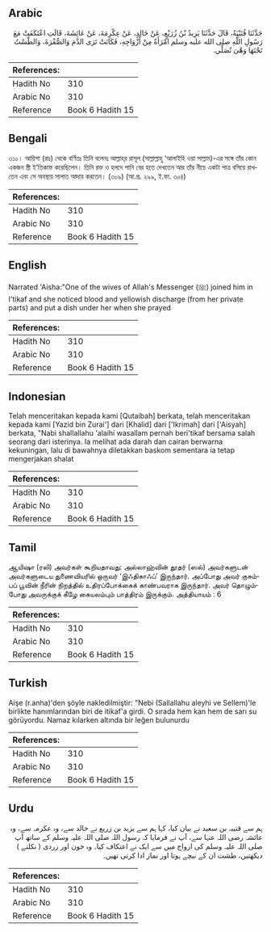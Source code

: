 ## Arabic

<div dir="rtl" lang="ar" style={{fontSize:'larger',backgroundColor:'#f8f9fa',padding:20}}>حَدَّثَنَا قُتَيْبَةُ، قَالَ حَدَّثَنَا يَزِيدُ بْنُ زُرَيْعٍ، عَنْ خَالِدٍ، عَنْ عِكْرِمَةَ، عَنْ عَائِشَةَ، قَالَتِ اعْتَكَفَتْ مَعَ رَسُولِ اللَّهِ صلى الله عليه وسلم امْرَأَةٌ مِنْ أَزْوَاجِهِ، فَكَانَتْ تَرَى الدَّمَ وَالصُّفْرَةَ، وَالطَّسْتُ تَحْتَهَا وَهْىَ تُصَلِّي‏.‏</div><div style={{backgroundColor:'#f8f9fa',padding:20, marginBottom: 10}}><table>
        <thead>
          <tr>
            <th>References:</th>
            <th></th>
          </tr>
        </thead>
        <tbody><tr><td>Hadith No</td><td>310</td></tr><tr><td>Arabic No</td><td>310</td></tr><tr><td>Reference</td><td>Book 6 Hadith 15</td></tr></tbody></table></div>

## Bengali

<div dir="ltr" lang="bn" style={{fontSize:'larger',backgroundColor:'#f8f9fa',padding:20}}>৩১০। আয়িশা (রাঃ) থেকে বর্ণিতঃ তিনি বলেনঃ আল্লাহ্‌র রাসূল (সাল্লাল্লাহু ‘আলাইহি ওয়া সাল্লাম)-এর সঙ্গে তাঁর কোন একজন স্ত্রী ই’তিকাফ করেছিলেন। তিনি রক্ত ও হলদে পানি বের হতে দেখতেন আর তাঁর নীচে একটা পাত্র বসিয়ে রাখতেন এবং সে অবস্থায় সালাত আদায় করতেন। (৩০৯) (আ.প্র. ২৯৯, ই.ফা. ৩০৪)</div><div style={{backgroundColor:'#f8f9fa',padding:20, marginBottom: 10}}><table>
        <thead>
          <tr>
            <th>References:</th>
            <th></th>
          </tr>
        </thead>
        <tbody><tr><td>Hadith No</td><td>310</td></tr><tr><td>Arabic No</td><td>310</td></tr><tr><td>Reference</td><td>Book 6 Hadith 15</td></tr></tbody></table></div>

## English

<div dir="ltr" lang="en" style={{fontSize:'larger',backgroundColor:'#f8f9fa',padding:20}}>Narrated 'Aisha:"One of the wives of Allah's Messenger (ﷺ) joined him in I'tikaf and she noticed blood and yellowish discharge (from her private parts) and put a dish under her when she prayed</div><div style={{backgroundColor:'#f8f9fa',padding:20, marginBottom: 10}}><table>
        <thead>
          <tr>
            <th>References:</th>
            <th></th>
          </tr>
        </thead>
        <tbody><tr><td>Hadith No</td><td>310</td></tr><tr><td>Arabic No</td><td>310</td></tr><tr><td>Reference</td><td>Book 6 Hadith 15</td></tr></tbody></table></div>

## Indonesian

<div dir="ltr" lang="id" style={{fontSize:'larger',backgroundColor:'#f8f9fa',padding:20}}>Telah menceritakan kepada kami [Qutaibah] berkata, telah menceritakan kepada kami [Yazid bin Zurai'] dari [Khalid] dari ['Ikrimah] dari ['Aisyah] berkata, "Nabi shallallahu 'alaihi wasallam pernah beri'tikaf bersama salah seorang dari isterinya. Ia melihat ada darah dan cairan berwarna kekuningan, lalu di bawahnya diletakkan baskom sementara ia tetap mengerjakan shalat</div><div style={{backgroundColor:'#f8f9fa',padding:20, marginBottom: 10}}><table>
        <thead>
          <tr>
            <th>References:</th>
            <th></th>
          </tr>
        </thead>
        <tbody><tr><td>Hadith No</td><td>310</td></tr><tr><td>Arabic No</td><td>310</td></tr><tr><td>Reference</td><td>Book 6 Hadith 15</td></tr></tbody></table></div>

## Tamil

<div dir="ltr" lang="ta" style={{fontSize:'larger',backgroundColor:'#f8f9fa',padding:20}}>ஆயிஷா (ரலி) அவர்கள் கூறியதாவது: அல்லாஹ்வின் தூதர் (ஸல்) அவர்களுடன் அவர்களுடைய துணைவியரில் ஒருவர் ‘இஃதிகாஃப்’ இருந்தார். அப்போது அவர் குசும்பப் பூவின் நீரின் நிறத்தில் உதிரப்போக்கைக் காண்பவராக இருந்தார். அவர் தொழும்போது அவருக்குக் கீழே கையலம்பும் பாத்திரம் இருக்கும். அத்தியாயம் : 6</div><div style={{backgroundColor:'#f8f9fa',padding:20, marginBottom: 10}}><table>
        <thead>
          <tr>
            <th>References:</th>
            <th></th>
          </tr>
        </thead>
        <tbody><tr><td>Hadith No</td><td>310</td></tr><tr><td>Arabic No</td><td>310</td></tr><tr><td>Reference</td><td>Book 6 Hadith 15</td></tr></tbody></table></div>

## Turkish

<div dir="ltr" lang="tr" style={{fontSize:'larger',backgroundColor:'#f8f9fa',padding:20}}>Aişe (r.anha)'den şöyle nakledilmiştir: "Nebi (Sallallahu aleyhi ve Sellem)'le birlikte hanımlarından biri de itikaf'a girdi. O sırada hem kan hem de sarı su görüyordu. Namaz kılarken altında bir leğen bulunurdu</div><div style={{backgroundColor:'#f8f9fa',padding:20, marginBottom: 10}}><table>
        <thead>
          <tr>
            <th>References:</th>
            <th></th>
          </tr>
        </thead>
        <tbody><tr><td>Hadith No</td><td>310</td></tr><tr><td>Arabic No</td><td>310</td></tr><tr><td>Reference</td><td>Book 6 Hadith 15</td></tr></tbody></table></div>

## Urdu

<div dir="rtl" lang="ur" style={{fontSize:'larger',backgroundColor:'#f8f9fa',padding:20}}>ہم سے قتیبہ بن سعید نے بیان کیا، کہا ہم سے یزید بن زریع نے خالد سے، وہ عکرمہ سے، وہ عائشہ رضی اللہ عنہا سے، آپ نے فرمایا کہ رسول اللہ صلی اللہ علیہ وسلم کے ساتھ آپ صلی اللہ علیہ وسلم کی ازواج میں سے ایک نے اعتکاف کیا۔ وہ خون اور زردی ( نکلتے ) دیکھتیں، طشت ان کے نیچے ہوتا اور نماز ادا کرتی تھیں۔</div><div style={{backgroundColor:'#f8f9fa',padding:20, marginBottom: 10}}><table>
        <thead>
          <tr>
            <th>References:</th>
            <th></th>
          </tr>
        </thead>
        <tbody><tr><td>Hadith No</td><td>310</td></tr><tr><td>Arabic No</td><td>310</td></tr><tr><td>Reference</td><td>Book 6 Hadith 15</td></tr></tbody></table></div>